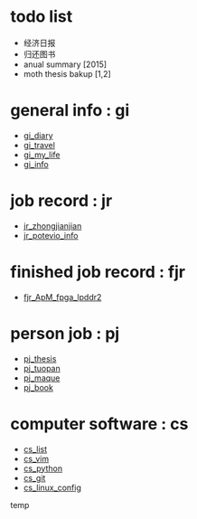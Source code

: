 = todo list =
* 经济日报
* 归还图书
* anual summary [2015]
* moth thesis bakup [1,2]
= general info : gi =
* [[gi_diary]]
* [[gi_travel]]
* [[gi_my_life]]
* [[gi_info]]
= job record : jr =
* [[jr_zhongjianjian]]
* [[jr_potevio_info]]
= finished job record : fjr =
* [[fjr_ApM_fpga_lpddr2]]
= person job : pj =
* [[pj_thesis]]
* [[pj_tuopan]]
* [[pj_maque]]
* [[pj_book]]
= computer software : cs =
* [[cs_list]]
* [[cs_vim]]
* [[cs_python]]
* [[cs_git]]
* [[cs_linux_config]]

temp
